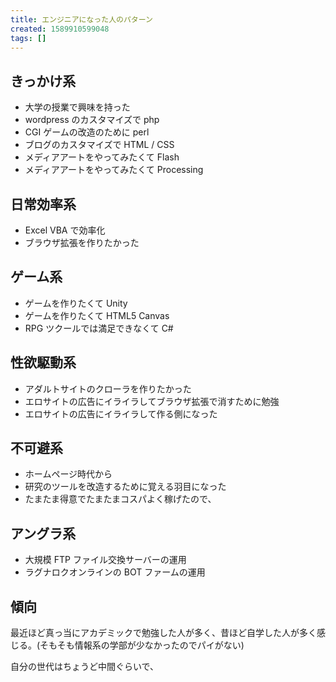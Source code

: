```yaml
---
title: エンジニアになった人のパターン
created: 1589910599048
tags: []
---
```


## きっかけ系

- 大学の授業で興味を持った
- wordpress のカスタマイズで php
- CGI ゲームの改造のために perl
- ブログのカスタマイズで HTML / CSS
- メディアアートをやってみたくて Flash
- メディアアートをやってみたくて Processing

## 日常効率系

- Excel VBA で効率化
- ブラウザ拡張を作りたかった

## ゲーム系

- ゲームを作りたくて Unity
- ゲームを作りたくて HTML5 Canvas
- RPG ツクールでは満足できなくて C#

## 性欲駆動系

- アダルトサイトのクローラを作りたかった
- エロサイトの広告にイライラしてブラウザ拡張で消すために勉強
- エロサイトの広告にイライラして作る側になった

## 不可避系

- ホームページ時代から
- 研究のツールを改造するために覚える羽目になった
- たまたま得意でたまたまコスパよく稼げたので、

## アングラ系

- 大規模 FTP ファイル交換サーバーの運用
- ラグナロクオンラインの BOT ファームの運用

## 傾向

最近ほど真っ当にアカデミックで勉強した人が多く、昔ほど自学した人が多く感じる。(そもそも情報系の学部が少なかったのでパイがない)

自分の世代はちょうど中間ぐらいで、
